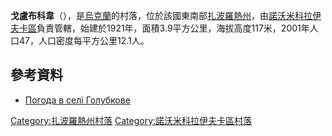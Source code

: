 {{coord|47|55|10|N|36|0|53|E|scale:100000|display=title}}

'''戈盧布科韋'''（{{lang-uk|Голубкове}}），是[[烏克蘭|烏克蘭]]的村落，位於該國東南部[[扎波羅熱州|扎波羅熱州]]，由[[諾沃米科拉伊夫卡區|諾沃米科拉伊夫卡區]]負責管轄，始建於1921年，面積3.9平方公里，海拔高度117米，2001年人口47，人口密度每平方公里12.1人。

==參考資料==
* [http://weather.in.ua/ua/zaporozhskaja/5451 Погода в селі Голубкове] {{Wayback|url=http://weather.in.ua/ua/zaporozhskaja/5451 |date=20160305100930 }}

[[Category:扎波羅熱州村落|Category:扎波羅熱州村落]]
[[Category:諾沃米科拉伊夫卡區村落|Category:諾沃米科拉伊夫卡區村落]]


{{Zaporizhia-geo-stub}}